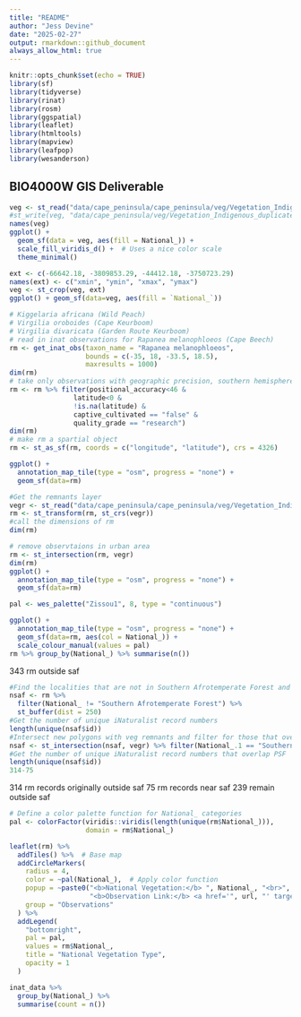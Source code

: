 ```yaml
---
title: "README"
author: "Jess Devine"
date: "2025-02-27"
output: rmarkdown::github_document
always_allow_html: true
---
```


```r
knitr::opts_chunk$set(echo = TRUE)
library(sf)
library(tidyverse)
library(rinat)
library(rosm)
library(ggspatial)
library(leaflet) 
library(htmltools)
library(mapview) 
library(leafpop) 
library(wesanderson)
```

## BIO4000W GIS Deliverable

```r
veg <- st_read("data/cape_peninsula/cape_peninsula/veg/Vegetation_Indigenous.shp")
#st_write(veg, "data/cape_peninsula/veg/Vegetation_Indigenous_duplicate.shp", append = FALSE)
names(veg)
ggplot() + 
  geom_sf(data = veg, aes(fill = National_)) +
  scale_fill_viridis_d() +  # Uses a nice color scale
  theme_minimal()

```

```r
ext <- c(-66642.18, -3809853.29, -44412.18, -3750723.29) 
names(ext) <- c("xmin", "ymin", "xmax", "ymax") 
veg <- st_crop(veg, ext)
ggplot() + geom_sf(data=veg, aes(fill = `National_`))
```

```r
# Kiggelaria africana (Wild Peach)
# Virgilia oroboides (Cape Keurboom)
# Virgilia divaricata (Garden Route Keurboom)
# read in inat observations for Rapanea melanophloeos (Cape Beech)
rm <- get_inat_obs(taxon_name = "Rapanea melanophloeos",
                   bounds = c(-35, 18, -33.5, 18.5),
                   maxresults = 1000)
dim(rm)
# take only observations with geographic precision, southern hemisphere, has coordinates, isn't captive and is of research quality 
rm <- rm %>% filter(positional_accuracy<46 & 
                latitude<0 &
                !is.na(latitude) &
                captive_cultivated == "false" &
                quality_grade == "research")
dim(rm)
# make rm a spartial object
rm <- st_as_sf(rm, coords = c("longitude", "latitude"), crs = 4326)
```

```r
ggplot() + 
  annotation_map_tile(type = "osm", progress = "none") + 
  geom_sf(data=rm)
```

```r
#Get the remnants layer
vegr <- st_read("data/cape_peninsula/cape_peninsula/veg/Vegetation_Indigenous_Remnants.shp")
rm <- st_transform(rm, st_crs(vegr)) 
#call the dimensions of rm
dim(rm)  

# remove observtaions in urban area
rm <- st_intersection(rm, vegr)
dim(rm)
ggplot() + 
  annotation_map_tile(type = "osm", progress = "none") + 
  geom_sf(data=rm)

pal <- wes_palette("Zissou1", 8, type = "continuous")

ggplot() + 
  annotation_map_tile(type = "osm", progress = "none") + 
  geom_sf(data=rm, aes(col = National_)) +
  scale_colour_manual(values = pal)
rm %>% group_by(National_) %>% summarise(n())
```

343 rm outside saf

```r
#Find the localities that are not in Southern Afrotemperate Forest and add a 250m buffer
nsaf <- rm %>% 
  filter(National_ != "Southern Afrotemperate Forest") %>%
  st_buffer(dist = 250)
#Get the number of unique iNaturalist record numbers
length(unique(nsaf$id)) 
#Intersect new polygons with veg remnants and filter for those that overlap Southern Afrotemperate Forest only
nsaf <- st_intersection(nsaf, vegr) %>% filter(National_.1 == "Southern Afrotemperate Forest")
#Get the number of unique iNaturalist record numbers that overlap PSF
length(unique(nsaf$id))
314-75
```

314 rm records originally outside saf 75 rm records near saf 239 remain outside saf

```R

# Define a color palette function for National_ categories
pal <- colorFactor(viridis::viridis(length(unique(rm$National_))), 
                   domain = rm$National_)

leaflet(rm) %>%
  addTiles() %>%  # Base map
  addCircleMarkers(
    radius = 4, 
    color = ~pal(National_),  # Apply color function
    popup = ~paste0("<b>National Vegetation:</b> ", National_, "<br>",
                    "<b>Observation Link:</b> <a href='", url, "' target='_blank'>iNat</a>"),
    group = "Observations"
  ) %>%
  addLegend(
    "bottomright",
    pal = pal,
    values = rm$National_,
    title = "National Vegetation Type",
    opacity = 1
  )
```

```r
inat_data %>%
  group_by(National_) %>%
  summarise(count = n())

```
